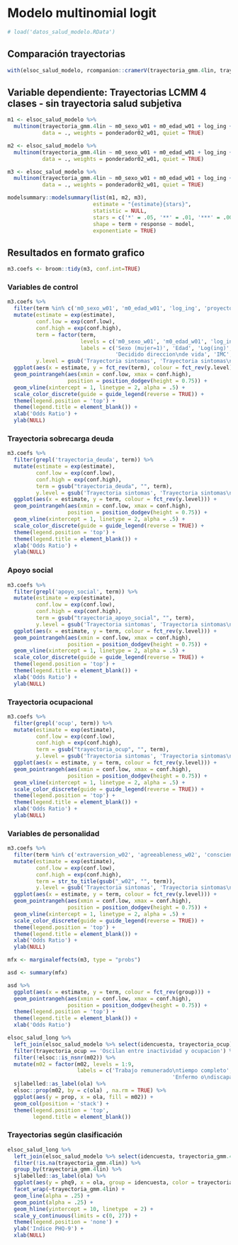 
# Modelo multinomial logit

```r
# load('datos_salud_modelo.RData')
```

## Comparación trayectorias

```r

with(elsoc_salud_modelo, rcompanion::cramerV(trayectoria_gmm.4lin, trayectoria_gmm.5lin, bias.correct = TRUE))


```


## Variable dependiente: Trayectorias LCMM 4 clases - sin trayectoria salud subjetiva

```r
m1 <- elsoc_salud_modelo %>%
  multinom(trayectoria_gmm.4lin ~ m0_sexo_w01 + m0_edad_w01 + log_ing + trayectoria_deuda + trayectoria_apoyo_social + trayectoria_ocup,
           data = ., weights = ponderador02_w01, quiet = TRUE) 

m2 <- elsoc_salud_modelo %>%
  multinom(trayectoria_gmm.4lin ~ m0_sexo_w01 + m0_edad_w01 + log_ing + trayectoria_deuda + trayectoria_apoyo_social + trayectoria_ocup + fuma_w01 + imc_w01 + proyecto_vida_w03,
           data = ., weights = ponderador02_w01, quiet = TRUE) 

m3 <- elsoc_salud_modelo %>%
  multinom(trayectoria_gmm.4lin ~ m0_sexo_w01 + m0_edad_w01 + log_ing + trayectoria_deuda + trayectoria_apoyo_social + trayectoria_ocup + fuma_w01 + imc_w01 + proyecto_vida_w03 + extraversion_w02 + agreeableness_w02 + conscientiousness_w02 + neuroticism_w02 + openness_w02,
           data = ., weights = ponderador02_w01, quiet = TRUE) 

modelsummary::modelsummary(list(m1, m2, m3),
                           estimate = "{estimate}{stars}",
                           statistic = NULL,
                           stars = c('*' = .05, '**' = .01, '***' = .001),
                           shape = term + response ~ model,
                           exponentiate = TRUE)
```

## Resultados en formato grafico

```r
m3.coefs <- broom::tidy(m3, conf.int=TRUE)
```

### Variables de control {-}

```r

m3.coefs %>% 
  filter(term %in% c('m0_sexo_w01', 'm0_edad_w01', 'log_ing', 'proyecto_vida_w03Decidido direccion de vida', 'fuma_w01Fumador', 'imc_w01')) %>% 
  mutate(estimate = exp(estimate),
         conf.low = exp(conf.low),
         conf.high = exp(conf.high),
         term = factor(term, 
                       levels = c('m0_sexo_w01', 'm0_edad_w01', 'log_ing', 'proyecto_vida_w03Decidido direccion de vida', 'fuma_w01Fumador', 'imc_w01'),
                       labels = c('Sexo (mujer=1)', 'Edad', 'Log(ing)', 
                                  'Decidido direccion\nde vida', 'IMC', 'Fuma')),
         y.level = gsub('Trayectoria sintomas', 'Trayectoria sintomas\n', y.level)) %>% 
  ggplot(aes(x = estimate, y = fct_rev(term), colour = fct_rev(y.level))) +
  geom_pointrangeh(aes(xmin = conf.low, xmax = conf.high),
                   position = position_dodgev(height = 0.75)) + 
  geom_vline(xintercept = 1, linetype = 2, alpha = .5) +
  scale_color_discrete(guide = guide_legend(reverse = TRUE)) +
  theme(legend.position = 'top') +
  theme(legend.title = element_blank()) +
  xlab('Odds Ratio') + 
  ylab(NULL)

```



### Trayectoria sobrecarga deuda {-}

```r

m3.coefs %>% 
  filter(grepl('trayectoria_deuda', term)) %>% 
  mutate(estimate = exp(estimate),
         conf.low = exp(conf.low),
         conf.high = exp(conf.high),
         term = gsub("trayectoria_deuda", "", term),
         y.level = gsub('Trayectoria sintomas', 'Trayectoria sintomas\n', y.level)) %>% 
  ggplot(aes(x = estimate, y = term, colour = fct_rev(y.level))) +
  geom_pointrangeh(aes(xmin = conf.low, xmax = conf.high),
                   position = position_dodgev(height = 0.75)) + 
  geom_vline(xintercept = 1, linetype = 2, alpha = .5) +
  scale_color_discrete(guide = guide_legend(reverse = TRUE)) +
  theme(legend.position = 'top') +
  theme(legend.title = element_blank()) +
  xlab('Odds Ratio') + 
  ylab(NULL)

```

### Apoyo social {-}

```r

m3.coefs %>% 
  filter(grepl('apoyo_social', term)) %>% 
  mutate(estimate = exp(estimate),
         conf.low = exp(conf.low),
         conf.high = exp(conf.high),
         term = gsub("trayectoria_apoyo_social", "", term),
         y.level = gsub('Trayectoria sintomas', 'Trayectoria sintomas\n', y.level)) %>% 
  ggplot(aes(x = estimate, y = term, colour = fct_rev(y.level))) +
  geom_pointrangeh(aes(xmin = conf.low, xmax = conf.high),
                   position = position_dodgev(height = 0.75)) + 
  geom_vline(xintercept = 1, linetype = 2, alpha = .5) +
  scale_color_discrete(guide = guide_legend(reverse = TRUE)) +
  theme(legend.position = 'top') +
  theme(legend.title = element_blank()) +
  xlab('Odds Ratio') + 
  ylab(NULL)

```

### Trayectoria ocupacional {-}

```r

m3.coefs %>% 
  filter(grepl('ocup', term)) %>% 
  mutate(estimate = exp(estimate),
         conf.low = exp(conf.low),
         conf.high = exp(conf.high),
         term = gsub("trayectoria_ocup", "", term),
         y.level = gsub('Trayectoria sintomas', 'Trayectoria sintomas\n', y.level)) %>% 
  ggplot(aes(x = estimate, y = term, colour = fct_rev(y.level))) +
  geom_pointrangeh(aes(xmin = conf.low, xmax = conf.high),
                   position = position_dodgev(height = 0.75)) + 
  geom_vline(xintercept = 1, linetype = 2, alpha = .5) +
  scale_color_discrete(guide = guide_legend(reverse = TRUE)) +
  theme(legend.position = 'top') +
  theme(legend.title = element_blank()) +
  xlab('Odds Ratio') + 
  ylab(NULL)

```

### Variables de personalidad {-}

```r

m3.coefs %>% 
  filter(term %in% c('extraversion_w02', 'agreeableness_w02', 'conscientiousness_w02', 'neuroticism_w02', 'openness_w02')) %>% 
  mutate(estimate = exp(estimate),
         conf.low = exp(conf.low),
         conf.high = exp(conf.high),
         term = str_to_title(gsub("_w02", "", term)),
         y.level = gsub('Trayectoria sintomas', 'Trayectoria sintomas\n', y.level)) %>% 
  ggplot(aes(x = estimate, y = term, colour = fct_rev(y.level))) +
  geom_pointrangeh(aes(xmin = conf.low, xmax = conf.high),
                   position = position_dodgev(height = 0.75)) + 
  geom_vline(xintercept = 1, linetype = 2, alpha = .5) +
  scale_color_discrete(guide = guide_legend(reverse = TRUE)) +
  theme(legend.position = 'top') +
  theme(legend.title = element_blank()) +
  xlab('Odds Ratio') + 
  ylab(NULL)

```

```r
mfx <- marginaleffects(m3, type = "probs")

asd <- summary(mfx)

asd %>% 
  ggplot(aes(x = estimate, y = term, colour = fct_rev(group))) +
  geom_pointrangeh(aes(xmin = conf.low, xmax = conf.high),
                   position = position_dodgev(height = 0.75)) + 
  theme(legend.position = 'top') +
  theme(legend.title = element_blank()) +
  xlab('Odds Ratio')

```

```r

elsoc_salud_long %>% 
  left_join(elsoc_salud_modelo %>% select(idencuesta, trayectoria_ocup), by = 'idencuesta') %>% 
  filter(trayectoria_ocup == 'Oscilan entre inactividad y ocupacion') %>% 
  filter(!elsoc::is_nsnr(m02)) %>% 
  mutate(m02 = factor(m02, levels = 1:9, 
                      labels = c('Trabajo remunerado\ntiempo completo', 'Trabajo remunerado\ntiempo parcial/ocasional', 'Estudia y trabaja', 'Solo estudia', 'Jubilado o\npensionado', 'Desempleado', 'Trabajo no\nremunerado', 
                                                    'Enfermo o\ndiscapacidad', 'otro'))) %>% 
  sjlabelled::as_label(ola) %>% 
  elsoc::prop(m02, by = c(ola) , na.rm = TRUE) %>% 
  ggplot(aes(y = prop, x = ola, fill = m02)) + 
  geom_col(position = 'stack') +
  theme(legend.position = 'top',
        legend.title = element_blank())

```
  
### Trayectorias según clasificación {-}

```r

elsoc_salud_long %>% 
  left_join(elsoc_salud_modelo %>% select(idencuesta, trayectoria_gmm.4lin), by = 'idencuesta') %>% 
  filter(!is.na(trayectoria_gmm.4lin)) %>% 
  group_by(trayectoria_gmm.4lin) %>% 
  sjlabelled::as_label(ola) %>% 
  ggplot(aes(y = phq9, x = ola, group = idencuesta, color = trayectoria_gmm.4lin)) + 
  facet_wrap(~trayectoria_gmm.4lin) +
  geom_line(alpha = .25) + 
  geom_point(alpha = .25) + 
  geom_hline(yintercept = 10, linetype  = 2) +
  scale_y_continuous(limits = c(0, 27)) +
  theme(legend.position = 'none') + 
  ylab('Indice PHQ-9') + 
  xlab(NULL)

```

